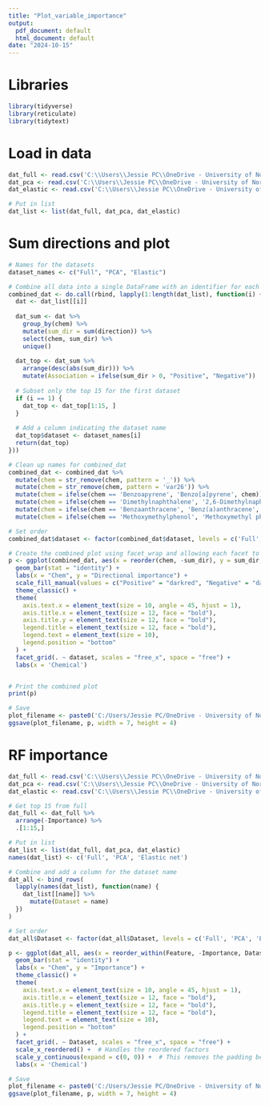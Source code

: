 ```yaml
---
title: "Plot_variable_importance"
output:
  pdf_document: default
  html_document: default
date: "2024-10-15"
---
```

# Libraries
```r
library(tidyverse)
library(reticulate)
library(tidytext)
```

# Load in data
```r
dat_full <- read.csv('C:\\Users\\Jessie PC\\OneDrive - University of North Carolina at Chapel Hill\\Symbolic_regression_github\\NIH_Cloud_NOSI\\Models\\2_Chemical_measurements\\pysr\\partial_deriv_Full.csv')
dat_pca <- read.csv('C:\\Users\\Jessie PC\\OneDrive - University of North Carolina at Chapel Hill\\Symbolic_regression_github\\NIH_Cloud_NOSI\\Models\\2_Chemical_measurements\\pysr\\partial_deriv_PCA.csv')
dat_elastic <- read.csv('C:\\Users\\Jessie PC\\OneDrive - University of North Carolina at Chapel Hill\\Symbolic_regression_github\\NIH_Cloud_NOSI\\Models\\2_Chemical_measurements\\pysr\\partial_deriv_Elastic.csv')

# Put in list
dat_list <- list(dat_full, dat_pca, dat_elastic)
```

# Sum directions and plot
```r
# Names for the datasets
dataset_names <- c("Full", "PCA", "Elastic")

# Combine all data into a single DataFrame with an identifier for each dataset
combined_dat <- do.call(rbind, lapply(1:length(dat_list), function(i) {
  dat <- dat_list[[i]]
  
  dat_sum <- dat %>% 
    group_by(chem) %>%
    mutate(sum_dir = sum(direction)) %>%
    select(chem, sum_dir) %>%
    unique()
  
  dat_top <- dat_sum %>%
    arrange(desc(abs(sum_dir))) %>%
    mutate(Association = ifelse(sum_dir > 0, "Positive", "Negative"))
  
  # Subset only the top 15 for the first dataset
  if (i == 1) {
    dat_top <- dat_top[1:15, ]
  }
  
  # Add a column indicating the dataset name
  dat_top$dataset <- dataset_names[i]
  return(dat_top)
}))

# Clean up names for combined_dat
combined_dat <- combined_dat %>%
  mutate(chem = str_remove(chem, pattern = '_')) %>%
  mutate(chem = str_remove(chem, pattern = 'var26')) %>%
  mutate(chem = ifelse(chem == 'Benzoapyrene', 'Benzo[a]pyrene', chem)) %>%
  mutate(chem = ifelse(chem == 'Dimethylnaphthalene', '2,6-Dimethylnaphthalene', chem)) %>%
  mutate(chem = ifelse(chem == 'Benzaanthracene', 'Benz(a)anthracene', chem)) %>%
  mutate(chem = ifelse(chem == 'Methoxymethylphenol', 'Methoxymethyl phenol', chem))

# Set order
combined_dat$dataset <- factor(combined_dat$dataset, levels = c('Full', 'PCA', 'Elastic'))

# Create the combined plot using facet_wrap and allowing each facet to have its own x-axis
p <- ggplot(combined_dat, aes(x = reorder(chem, -sum_dir), y = sum_dir, fill = Association)) +
  geom_bar(stat = "identity") +
  labs(x = "Chem", y = "Directional importance") +
  scale_fill_manual(values = c("Positive" = "darkred", "Negative" = "darkblue")) +
  theme_classic() +
  theme(
    axis.text.x = element_text(size = 10, angle = 45, hjust = 1),
    axis.title.x = element_text(size = 12, face = "bold"),
    axis.title.y = element_text(size = 12, face = "bold"),
    legend.title = element_text(size = 12, face = "bold"),
    legend.text = element_text(size = 10),
    legend.position = "bottom"
  ) +
  facet_grid(. ~ dataset, scales = "free_x", space = "free") + 
  labs(x = 'Chemical')


# Print the combined plot
print(p)

# Save
plot_filename <- paste0('C:/Users/Jessie PC/OneDrive - University of North Carolina at Chapel Hill/Symbolic_regression_github/NIH_Cloud_NOSI/images/2_Chemical_measurements/pysr/variable_importance_all.png')
ggsave(plot_filename, p, width = 7, height = 4)
```

# RF importance
```r
dat_full <- read.csv('C:\\Users\\Jessie PC\\OneDrive - University of North Carolina at Chapel Hill\\Symbolic_regression_github\\NIH_Cloud_NOSI\\Models\\2_Chemical_measurements\\rf\\rf_var_importance_Full.csv')
dat_pca <- read.csv('C:\\Users\\Jessie PC\\OneDrive - University of North Carolina at Chapel Hill\\Symbolic_regression_github\\NIH_Cloud_NOSI\\Models\\2_Chemical_measurements\\rf\\rf_var_importance_PCA.csv')
dat_elastic <- read.csv('C:\\Users\\Jessie PC\\OneDrive - University of North Carolina at Chapel Hill\\Symbolic_regression_github\\NIH_Cloud_NOSI\\Models\\2_Chemical_measurements\\rf\\rf_var_importance_Elastic.csv')

# Get top 15 from full
dat_full <- dat_full %>%
  arrange(-Importance) %>%
  .[1:15,]

# Put in list
dat_list <- list(dat_full, dat_pca, dat_elastic)
names(dat_list) <- c('Full', 'PCA', 'Elastic net')

# Combine and add a column for the dataset name
dat_all <- bind_rows(
  lapply(names(dat_list), function(name) {
    dat_list[[name]] %>%
      mutate(Dataset = name)
  })
)

# Set order
dat_all$Dataset <- factor(dat_all$Dataset, levels = c('Full', 'PCA', 'Elastic net'))

p <- ggplot(dat_all, aes(x = reorder_within(Feature, -Importance, Dataset), y = Importance)) +
  geom_bar(stat = "identity") +
  labs(x = "Chem", y = "Importance") +
  theme_classic() +
  theme(
    axis.text.x = element_text(size = 10, angle = 45, hjust = 1),
    axis.title.x = element_text(size = 12, face = "bold"),
    axis.title.y = element_text(size = 12, face = "bold"),
    legend.title = element_text(size = 12, face = "bold"),
    legend.text = element_text(size = 10),
    legend.position = "bottom"
  ) +
  facet_grid(. ~ Dataset, scales = "free_x", space = "free") +
  scale_x_reordered() +  # Handles the reordered factors
  scale_y_continuous(expand = c(0, 0)) +  # This removes the padding between bars and the x-axis
  labs(x = 'Chemical')

# Save
plot_filename <- paste0('C:/Users/Jessie PC/OneDrive - University of North Carolina at Chapel Hill/Symbolic_regression_github/NIH_Cloud_NOSI/images/2_Chemical_measurements/rf/variable_importance_all.png')
ggsave(plot_filename, p, width = 7, height = 4)
```

